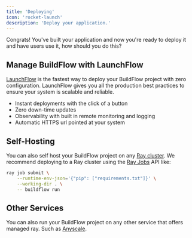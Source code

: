 ```yaml
---
title: 'Deploying'
icon: 'rocket-launch'
description: 'Deploy your application.'
---
```


Congrats! You've built your application and now you're ready to deploy it and have users use it, how should you do this?

## Manage BuildFlow with LaunchFlow

[LaunchFlow](https://launchflow.com) is the fastest way to deploy your BuildFlow project with zero configuration. LaunchFlow gives you all the production best practices to ensure your system is scalable and reliable.

- Instant deployments with the click of a button
- Zero down-time updates
- Observability with built in remote monitoring and logging
- Automatic HTTPS url pointed at your system

## Self-Hosting

You can also self host your BuildFlow project on any [Ray cluster](https://docs.ray.io/en/latest/cluster/getting-started.html). We recommend deploying to a Ray cluster using the [Ray Jobs](https://docs.ray.io/en/latest/cluster/running-applications/job-submission/index.html) API like:

```bash
ray job submit \
    --runtime-env-json='{"pip": ["requirements.txt"]}' \
    --working-dir . \
    -- buildflow run
```

## Other Services

You can also run your BuildFlow project on any other service that offers managed ray. Such as [Anyscale](https://www.anyscale.com).